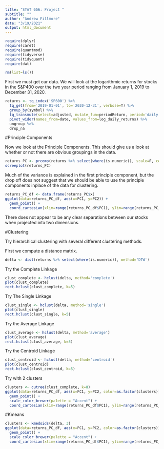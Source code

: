 ```yaml
---
title: "STAT 656: Project "
subtitle: ""
author: "Andrew Fillmore"
date: "3/19/2021"
output: html_document
---
```


```r
require(dplyr)
require(caret)
require(quantmod)
require(tidyverse)
require(tidyquant)
require(dwt)

rm(list=ls())
```


First we must get our data. We will look at the logarithmic returns for stocks in the S&P400 over the two year period ranging from January 1, 2019 to December 31, 2020.

```r
returns <- tq_index('SP600') %>%
  tq_get(from='2019-01-01', to='2020-12-31', verbose=T) %>%
  group_by(symbol) %>%
  tq_transmute(select=adjusted, mutate_fun=periodReturn, period='daily', type='log', col_rename='log_daily_returns') %>%
  pivot_wider(names_from=date, values_from=log_daily_returns) %>%
  ungroup %>%
  drop_na
```
#Principle Components

Now we look at the Principle Components. This should give us a look at whether or not there are obvious groupings in the data.

```r
returns_PC <- prcomp(returns %>% select(where(is.numeric)), scale=F, center=T)
screeplot(returns_PC)
```

Much of the variance is explained in the first principle component, but the drop off does not suggest that we should be able to use the principle components inplace of the data for clustering.

```r
returns_PC_df <- data.frame(returns_PC$x)
ggplot(data=returns_PC_df, aes(x=PC1, y=PC2)) + 
  geom_point() +
  coord_cartesian(xlim=range(returns_PC_df$PC1), ylim=range(returns_PC_df$PC2))
```

There does not appear to be any clear separations between our stocks when projected into two dimensions.

#Clustering

Try hierarchical clustering with several different clustering methods.

First we compute a distance matrix.
```r
delta <- dist(returns %>% select(where(is.numeric)), method='DTW')
```

Try the Complete Linkage
```r
clust_complete <- hclust(delta, method='complete')
plot(clust_complete)
rect.hclust(clust_complete, k=5)
```

Try The Single Linkage
```r
clust_single <- hclust(delta, method='single')
plot(clust_single)
rect.hclust(clust_single, k=5)
```

Try the Average Linkage
```r
clust_average <- hclust(delta, method='average')
plot(clust_average)
rect.hclust(clust_average, k=5)
```
Try the Centroid Linkage
```r
clust_centroid <- hclust(delta, method='centroid')
plot(clust_centroid)
rect.hclust(clust_centroid, k=5)
```

Try with 2 clusters

```r
clusters <- cutree(clust_complete, k=8)
ggplot(data=returns_PC_df, aes(x=PC1, y=PC2, color=as.factor(clusters))) + 
  geom_point() +
  scale_color_brewer(palette = "Accent") +
  coord_cartesian(xlim=range(returns_PC_df$PC1), ylim=range(returns_PC_df$PC2))
```

#Kmeans

```r
clusters <- kmedoids(delta, 3)
ggplot(data=returns_PC_df, aes(x=PC1, y=PC2, color=as.factor(clusters))) + 
  geom_point() +
  scale_color_brewer(palette = "Accent") +
  coord_cartesian(xlim=range(returns_PC_df$PC1), ylim=range(returns_PC_df$PC2))
```
